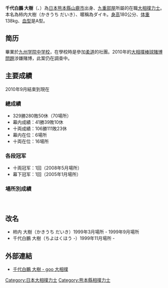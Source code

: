 {{Infobox 力士
|姓名=千代白鵬大樹
|图片=[[Image:Chiyohakuho_08.jpg|180px]]
|说明=把手放在随行人肩上的千代白鵬力士
|四股名=千代白鵬 大樹
|本名=柿内 大樹
|昵称=ダイキ
|出生={{birth date and age|1983|4|21}}
|出生地={{JAP}}[[熊本県|熊本県]][[山鹿市|山鹿市]]
|身高=180cm
|體重=138kg
|BMI=42.0
|所属部屋=[[九重部屋|九重部屋]]
|得意技= 突き、押し
|目前排名=西[[幕下|幕下]]5枚目
|最高等级=西[[前頭|前頭]]6枚目
|终生战绩=329勝280敗50休（70場所）
|幕内战绩=41勝39敗10休（6場所）
|冠军=获得一次十両冠军<br/>一次幕下冠军
|奖金=
|首次登场=1999年3月場所
|晋升幕内=2008年7月場所
|辞职=
|辞职后担任=
|其他活动=
|兴趣=美食之旅、观看电影
|备注=
|编写日期= 2010年9月27日
}}

'''千代白鵬 大樹'''（{{jpn|j=千代白鵬 大樹|hg=ちよはくほう だいき}}、{{bd|1983年|4月21日|||}}）為[[日本|日本]][[熊本縣|熊本縣]][[山鹿市|山鹿市]]出身、[[九重部屋|九重部屋]]所屬的在職[[大相撲|大相撲]][[力士|力士]]。本名為柿内大樹（かきうち だいき）、暱稱為ダイキ。[[身高|身高]]180公分、[[体重|体重]]138kg、[[血型|血型]]是A型。

== 简历 ==
畢業於[[九州学院中学校|九州学院中学校]]，在學校時是參加[[柔道|柔道]]的社團。2010年的[[大相撲棒球賭博問題|大相撲棒球賭博問題]]涉嫌賭博，此案仍在調查中。

== 主要成績 ==
2010年9月結束到現在

=== 總成績 ===
*329勝280敗50休（70場所）
*幕内成績：41勝39敗10休
*十両成績：106勝111敗23休
*幕内在位：6場所
*十両在位：16場所

=== 各段冠军 ===
*十両冠军：1回（2008年5月場所）
*幕下冠军：1回（2005年1月場所）

=== 場所別成績 ===
　{{Sumo record box start|千代白鵬 大樹}}
　{{sumo record year start|1999}}
　　{{basho|}}
　　{{basho|maezumou}}
　　{{basho|jk|17|e|5|2}}
　　{{basho|jo|138|e|4|3}}
　　{{basho|jo|109|w|7|0}}
　　{{basho|sa|90|e|5|2}}
　{{sumo record year end}}
　{{sumo record year start|2000}}
　　{{basho|sa|55|w|3|4}}
　　{{basho|sa|72|e|4|3}}
　　{{basho|sa|54|w|2|5}}
　　{{basho|sa|78|w|2|5}}
　　{{basho|jo|2|e|6|1}}
　　{{basho|sa|40|w|4|3}}
　{{sumo record year end}}
　{{sumo record year start|2001}}
　　{{basho|sa|27|e|2|5}}
　　{{basho|sa|48|w|4|3}}
　　{{basho|sa|32|w|3|4}}
　　{{basho|sa|43|w|4|3}}
　　{{basho|sa|29|e|6|1}}
　　{{basho|ma|47|e|4|3}}
　{{sumo record year end}}
　{{sumo record year start|2002}}
　　{{basho|ma|39|e|5|2}}
　　{{basho|ma|28|e|2|5}}
　　{{basho|ma|46|w|5|2}}
　　{{basho|ma|27|e|2|5}}
　　{{basho|ma|45|e|4|3}}
　　{{basho|ma|35|w|3|4}}
　{{sumo record year end}}
　{{sumo record year start|2003}}
　　{{basho|ma|44|e|4|1|2}}
　　{{basho|KYUJO|rank=ma|r-no=36|tozai=e}}
　　{{basho|ma|36|e|6|1}}
　　{{basho|ma|12|w|0|7}}
　　{{basho|ma|47|w|4|3}}
　　{{basho|ma|40|e|5|2}}
　{{sumo record year end}}
　{{sumo record year start|2004}}
　　{{basho|ma|21|w|5|2}}
　　{{basho|ma|10|w|4|3}}
　　{{basho|ma|8|e|3|4}}
　　{{basho|ma|11|e|5|2}}
　　{{basho|ma|5|e|3|4}}
　　{{basho|ma|8|e|4|3}}
　{{sumo record year end}}
　{{sumo record year start|2005}}
　　{{basho|ma|4|e|7|0}}
　　{{basho|j|9|w|3|8|4}}
　　{{basho|ma|2|e|4|3}}
　　{{basho|j|14|e|6|9}}
　　{{basho|ma|2|w|2|5}}
　　{{basho|ma|11|e|4|3}}
　{{sumo record year end}}
　{{sumo record year start|2006}}
　　{{basho|ma|7|w|2|5}}
　　{{basho|KYUJO|rank=ma|r-no=17|tozai=e}}
　　{{basho|ma|57|w|5|1|1}}
　　{{basho|ma|37|e|5|2}}
　　{{basho|ma|22|w|4|3}}
　　{{basho|ma|15|w|6|1}}
　{{sumo record year end}}
　{{sumo record year start|2007}}
　　{{basho|ma|3|e|4|3}}
　　{{basho|ma|1|w|4|3}}
　　{{basho|j|14|e|7|8}}
　　{{basho|j|14|w|9|6}}
　　{{basho|j|8|e|9|6}}
　　{{basho|j|5|e|8|7}}
　{{sumo record year end}}
　{{Sumo record year start|2008}}
　　{{Basho|j|2|e|5|10}}
　　{{Basho|j|6|e|5|10}}
　　{{Basho|j|11|e|13|2}}
　　{{Basho|m|16|w|8|7}}
　　{{Basho|m|13|e|6|9}}
　　{{Basho|m|16|w|9|6}}
　{{Sumo record year end}}
　{{Sumo record year start|2009}}
　　{{Basho|m|9|w|6|9}}
　　{{Basho|m|13|e|10|5}}
　　{{Basho|m|6|w|2|3|10}}
　　{{Basho|j|1|e|7|8}}
　　{{Basho|j|3|e|3|8|4}}
　　{{Basho|j|12|e|9|6}}
　{{Sumo record year end}}
　{{sumo record year start|2010}}
　　{{basho|j|7|w|7|8}}
　　{{basho|j|8|w|9|6}}
　　{{basho|j|3|w|6|9}}
　　{{basho|kyujo|rank=j|r-no=6|tozai=w}}
　　{{basho|ma|5|w|6|1}}
　　{{basho|j|12|e|7|8}}
　{{sumo record year end}}
　{{sumo record year start|2011}}
　　{{basho|j|13|e|7|8}}
　　{{basho|}}
　　{{basho|}}
　　{{basho|}}
　　{{basho|}}
　　{{basho|}}
　{{sumo record year end}}
　{{Sumo record box end}}

== 改名 ==
*柿内 大樹（かきうち だいき）1999年3月場所 - 1999年9月場所
*千代白鵬 大樹（ちよはくほう -）1999年11月場所 -

== 外部連結 ==
*[https://web.archive.org/web/20110526230841/http://sumo.goo.ne.jp/ozumo_meikan/rikishi_joho/rikishi_2101.html 千代白鵬 大樹 - goo 大相撲]

{{DEFAULTSORT:Chiyohakuhō Daiki}}
[[Category:日本大相撲力士|Category:日本大相撲力士]]
[[Category:熊本縣相撲力士|Category:熊本縣相撲力士]]